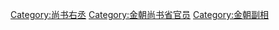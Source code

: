 [[Category:尚书右丞|Category:尚书右丞]]
[[Category:金朝尚书省官员|Category:金朝尚书省官员]]
[[Category:金朝副相|Category:金朝副相]]